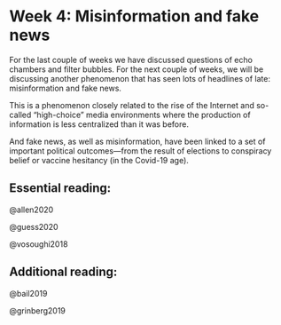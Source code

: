 # Week 4: Misinformation and fake news

For the last couple of weeks we have discussed questions of echo chambers and filter bubbles. For the next couple of weeks, we will be discussing another phenomenon that has seen lots of headlines of late: misinformation and fake news.

This is a phenomenon closely related to the rise of the Internet and so-called "high-choice" media environments where the production of information is less centralized than it was before.

And fake news, as well as misinformation, have been linked to a set of important political outcomes---from the result of elections to conspiracy belief or vaccine hesitancy (in the Covid-19 age).

## Essential reading:

@allen2020

@guess2020

@vosoughi2018

## Additional reading:

@bail2019

@grinberg2019
